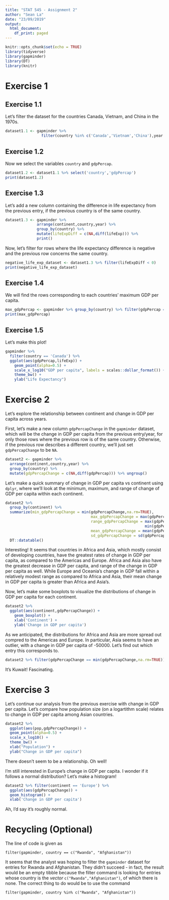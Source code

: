```yaml
---
title: "STAT 545 - Assignment 2"
author: "Sean La"
date: "23/09/2019"
output:
  html_document:
    df_print: paged
---
```


```r
knitr::opts_chunk$set(echo = TRUE)
library(tidyverse)
library(gapminder)
library(DT)
library(knitr)
```
# Exercise 1
## Exercise 1.1
Let's filter the dataset for the countries Canada, Vietnam, and China in the 1970s.
```r
dataset1.1 <- gapminder %>% 
                filter(country %in% c('Canada','Vietnam','China'),year >= 1970,year < 1980)
```

## Exercise 1.2
Now we select the variables `country` and `gdpPercap`.
```r
dataset1.2 <- dataset1.1 %>% select('country','gdpPercap')
print(dataset1.2)
```

## Exercise 1.3
Let's add a new column containing the difference in life expectancy from the previous entry, if the previous country is of the same country.
```r
dataset1.3 <- gapminder %>%
              arrange(continent,country,year) %>% 
              group_by(country) %>% 
              mutate(lifeExpDiff = c(NA,diff(lifeExp))) %>% 
              print()
```
Now, let's filter for rows where the life expectancy difference is negative and the previous row concerns the same country.
```r
negative_life_exp_dataset <- dataset1.3 %>% filter(lifeExpDiff < 0)
print(negative_life_exp_dataset)
```

## Exercise 1.4
We will find the rows corresponding to each countries' maximum GDP per capita.
```r
max_gdpPercap <- gapminder %>% group_by(country) %>% filter(gdpPercap == max(gdpPercap))
print(max_gdpPercap)
```

## Exercise 1.5
Let's make this plot!
```r
gapminder %>% 
  filter(country == 'Canada') %>% 
  ggplot(aes(gdpPercap,lifeExp)) +
    geom_point(alpha=0.5) +
    scale_x_log10("GDP per capita", labels = scales::dollar_format()) +
    theme_bw() +
    ylab("Life Expectancy")
```

# Exercise 2
Let's explore the relationship between continent and change in GDP per capita across years.

First, let's make a new column `gdpPercapChange` in the `gapminder` dataset, which will be the change in GDP per capita from the previous entry/year, for only those rows where the previous row is of the same country. Otherwise, if the previous row describes a different country, we'll just set `gdpPercapChange` to be `NA`.
```r
dataset2 <- gapminder %>%
  arrange(continent,country,year) %>% 
  group_by(country) %>% 
  mutate(gdpPercapChange = c(NA,diff(gdpPercap))) %>% ungroup()
```
Let's make a quick summary of change in GDP per capita vs continent using `dplyr`, where we'll look at the minimum, maximum, and range of change of GDP per capita within each continent.
```r
dataset2 %>% 
  group_by(continent) %>% 
  summarize(min_gdpPercapChange = min(gdpPercapChange,na.rm=TRUE),
                                      max_gdpPercapChange = max(gdpPercapChange,na.rm=TRUE),
                                      range_gdpPercapChange = max(gdpPercapChange,na.rm=TRUE) - 
                                                              min(gdpPercapChange,na.rm=TRUE),
                                      mean_gdpPercapChange = mean(gdpPercapChange,na.rm=TRUE),
                                      sd_gdpPercapChange = sd(gdpPercapChange,na.rm=TRUE)) %>% 
  DT::datatable()
```
Interesting! 
It seems that countries in Africa and Asia, which mostly consist of developing countries, have the greatest rates of change in GDP per capita, as compared to the Americas and Europe. 
Africa and Asia also have the greatest decrease in GDP per capita, and range of the change in GDP per capita as well.
While Europe and Oceania's change in GDP fall within a relatively modest range as compared to Africa and Asia, their mean change in GDP per capita is greater than Africa and Asia's.

Now, let's make some boxplots to visualize the distributions of change in GDP per capita for each continent.
```r
dataset2 %>% 
  ggplot(aes(continent,gdpPercapChange)) +
    geom_boxplot() +
    xlab('Continent') +
    ylab('Change in GDP per capita')
```

As we anticipated, the distributions for Africa and Asia are more spread out compred to the Americas and Europe.
In particular, Asia seems to have an outlier, with a change in GDP per capita of -50000.
Let's find out which entry this corresponds to.
```r
dataset2 %>% filter(gdpPercapChange == min(gdpPercapChange,na.rm=TRUE)) %>% print()
```
It's Kuwait! Fascinating.

# Exercise 3
Let's continue our analysis from the previous exercise with change in GDP per capita.
Let's compare how population size (on a logartithm scale) relates to change in GDP per capita among Asian countries.
```r
dataset2 %>% 
  ggplot(aes(pop,gdpPercapChange)) +
  geom_point(alpha=0.5) +
  scale_x_log10() +
  theme_bw() +
  xlab("Population") +
  ylab("Change in GDP per capita") 
```

There doesn't seem to be a relationship. Oh well!

I'm still interested in Europe's change in GDP per capita.
I wonder if it follows a normal distribution?
Let's make a histogram!
```r
dataset2 %>% filter(continent == 'Europe') %>%
  ggplot(aes(gdpPercapChange)) +
  geom_histogram() +
  xlab('Change in GDP per capita')
```

Ah, I'd say it's roughly normal.

# Recycling (Optional)
The line of code is given as
```
filter(gapminder, country == c("Rwanda", "Afghanistan"))
```
It seems that the analyst was hoping to filter the `gapminder` dataset for entries for Rwanda and Afghanistan.
They didn't succeed - in fact, the result would be an empty tibble because the filter command is looking for entries whose country is the
_vector_ `c("Rwanda","Afghanistan")`, of which there is none.
The correct thing to do would be to use the command
```
filter(gapminder, country %in% c("Rwanda", "Afghanistan"))
```